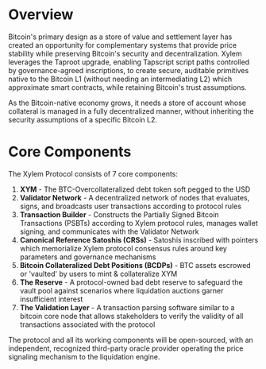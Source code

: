 # Overview

Bitcoin's primary design as a store of value and settlement layer has created an opportunity for complementary systems that provide price stability while preserving Bitcoin's security and decentralization. Xylem leverages the Taproot upgrade, enabling Tapscript script paths controlled by governance-agreed inscriptions, to create secure, auditable primitives native to the Bitcoin L1 (without needing an intermediating L2) which approximate smart contracts, while retaining Bitcoin's trust assumptions.

As the Bitcoin-native economy grows, it needs a store of account whose collateral is managed in a fully decentralized manner, without inheriting the security assumptions of a specific Bitcoin L2.

# Core Components

The Xylem Protocol consists of 7 core components:

1. **XYM** - The BTC-Overcollateralized debt token soft pegged to the USD
2. **Validator Network** - A decentralized network of nodes that evaluates, signs, and broadcasts user transactions according to protocol rules
3. **Transaction Builder** - Constructs the Partially Signed Bitcoin Transactions (PSBTs) according to Xylem protocol rules, manages wallet signing, and communicates with the Validator Network
4. **Canonical Reference Satoshis (CRSs)** - Satoshis inscribed with pointers which memorialize Xylem protocol consensus rules around key parameters and governance mechanisms
5. **Bitcoin Collateralized Debt Positions (BCDPs)** - BTC assets escrowed or 'vaulted' by users to mint & collateralize XYM
6. **The Reserve** - A protocol-owned bad debt reserve to safeguard the vault pool against scenarios where liquidation auctions garner insufficient interest
7. **The Validation Layer** - A transaction parsing software similar to a bitcoin core node that allows stakeholders to verify the validity of all transactions associated with the protocol

The protocol and all its working components will be open-sourced, with an independent, recognized third-party oracle provider operating the price signaling mechanism to the liquidation engine. 
